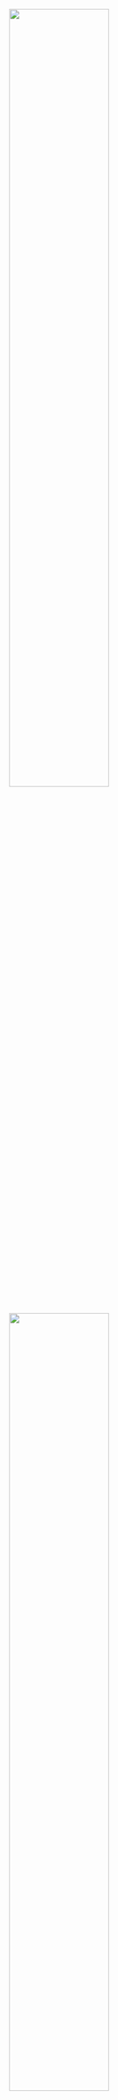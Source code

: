 <!-- # Preface {.unnumbered} -->

::: column-margin
![](cover.png){width="60%" fig-align="center"}

![](images/morpho-logo.png){width="60%" fig-align="center"}

![](images/GulfEcoLogo.png){width="60%" fig-align="center"}
:::

## About the Series {.unnumbered}

We are excited to announce a new NCEAS Training Series specifically designed to help Working Groups collaborate effectively. For new working groups we highly encourage participation in the first three *“Working Group Essentials”* trainings. These are designed to prepare working groups during the early stages of the collaboration process with tips on facilitation, data management and communications. We also have a series of *“Extended Learning”* trainings that are open to all working groups and focus on specific skills around data management and communications.

We encourage you to review the list of trainings and the attached information sheet and discuss with your team which trainings you are personally interested in as well as which ones you might find beneficial as a group. Space is limited, please register by following the links for each training below. We will also send monthly reminders with information about each training and a registration reminder. All trainings will be held on Zoom, please check out more detailed information about each training here.

All training materials will be available in this book after each training.

### Schedule

**Working Group Essentials**

+-----------------------------------------+-------------------+---------------------------------------------------------------------------------------------+
| **Workshop**                            | **Date**          | **Registration**                                                                            |
+-----------------------------------------+-------------------+---------------------------------------------------------------------------------------------+
| Facilitating a successful working group | August 21, 2024   | Workshop Ended                                                                              |
|                                         |                   |                                                                                             |
|                                         | 10am -11am PT     |                                                                                             |
+-----------------------------------------+-------------------+---------------------------------------------------------------------------------------------+
| Data management & reproducibility       | Sept. 18, 2024    | Register [here](https://ucsb.zoom.us/meeting/register/tZAqfuGtpzwoGt2vmbF_rudRO3OyikYZB80U) |
|                                         |                   |                                                                                             |
|                                         | 10am - 11am PT    |                                                                                             |
+-----------------------------------------+-------------------+---------------------------------------------------------------------------------------------+
| Developing a communication plan         | Jan. 16, 2025     | Register [here](https://ucsb.zoom.us/meeting/register/tZAqceugrzsoHt3TBoBqKwhj2Z7dHb4hTtNF) |
|                                         |                   |                                                                                             |
|                                         | 10am - 11:30am PT |                                                                                             |
+-----------------------------------------+-------------------+---------------------------------------------------------------------------------------------+

<br>

**Extended Learning**

+-----------------------------------+-------------------+---------------------------------------------------------------------------------------------+
| **Workshop**                      | **Date**          | **Registration**                                                                            |
+-----------------------------------+-------------------+---------------------------------------------------------------------------------------------+
| Infographics and One Pagers       | Feb 19, 2025      | Register [here](https://ucsb.zoom.us/meeting/register/tZUld-yrrj8vG93XNqMAJ0pgnESXi4litAgK) |
|                                   |                   |                                                                                             |
|                                   | 10am - 11:30am PT |                                                                                             |
+-----------------------------------+-------------------+---------------------------------------------------------------------------------------------+
| Intro to Git and GitHub           | March 19, 2025    | Register [here](https://ucsb.zoom.us/meeting/register/tZclfuqpqDsjHtRyxecMVBK-LD1q9kSB-Sh6) |
|                                   |                   |                                                                                             |
|                                   | 10am - 11:30am PT |                                                                                             |
+-----------------------------------+-------------------+---------------------------------------------------------------------------------------------+
| Collaborating with Git and GitHub | April 16, 2025    | Register [here](https://ucsb.zoom.us/meeting/register/tZUqdOmgrTotGNKe0JnAFUToL3fVLHtNE4bL) |
|                                   |                   |                                                                                             |
|                                   | 10am -11:30am PT  |                                                                                             |
+-----------------------------------+-------------------+---------------------------------------------------------------------------------------------+
| Project Management on GitHub      | May 21, 2025      | Register [here](https://ucsb.zoom.us/meeting/register/tZctf-qhqjIvH9E0Lu7xkFod8aT_ATpPZJZ7) |
|                                   |                   |                                                                                             |
|                                   | 10am - 11:30am PT |                                                                                             |
+-----------------------------------+-------------------+---------------------------------------------------------------------------------------------+
| Communicating your results        | June 25, 2025     | Register [here](https://ucsb.zoom.us/meeting/register/tZIpfu-tqzwpHd2jYHS10s4YA0SqVUKo6SHQ) |
|                                   |                   |                                                                                             |
|                                   | 10am - 11:30am PT |                                                                                             |
+-----------------------------------+-------------------+---------------------------------------------------------------------------------------------+

<!-- ### Learning Objectives -->

<!-- MAYBE ADD OVER ALL LEARNING OBJECTIVES? -->

## NCEAS Expertise

The [National Center for Ecological Analysis and Synthesis (NCEAS)](https://www.nceas.ucsb.edu/), a research affiliate of UCSB, is a leading expert on interdisciplinary data science and works collaboratively to answer the world's largest and most complex questions. The NCEAS approach leverages existing data and employs a team science philosophy to squeeze out all potential insights and solutions efficiently - this is called [synthesis science](https://www.nceas.ucsb.edu/our-approach).

NCEAS has over 25 years of success with this model among working groups and environmental professionals. Together with the Delta Science Program and the Delta Stewardship Council we are excited to pass along skills, workflows, mindsets learn throughout the years.

## Code of Conduct

By participating in this activity you agree to abide by the [NCEAS Code of Conduct](https://www.nceas.ucsb.edu/sites/default/files/2021-11/NCEAS_Code-of-Conduct_Nov2021_0.pdf).

## About this Material

These written materials are the result of a continuous and collaborative effort at NCEAS to help researchers make their work more transparent and reproducible. This work began in the early 2000's, and reflects the expertise and diligence of many, many individuals. The primary authors are listed in the citation under each workshop material, with additional contributors recognized for their role in developing previous iterations of these or similar materials.

This work is licensed under a [Creative Commons Attribution 4.0 International License](http://creativecommons.org/licenses/by/4.0/).

This is a Quarto book. To learn more about Quarto books visit <https://quarto.org/docs/books>.
